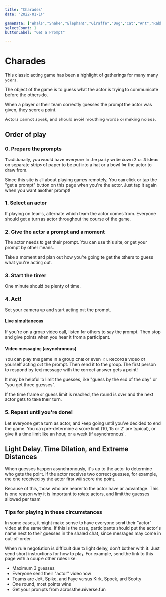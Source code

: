 ```yaml
---
title: "Charades"
date: "2022-01-14"

gameData: ["Whale","Snake","Elephant","Giraffe","Dog","Cat","Ant","Rabbit","Groundhog","Hyena","Kangaroo","Shark","Fish","Polar Bear","Caterpillar","Cockroach","Ram","Monkey","Jaguar","Rooster"]
selectCount: 1
buttonLabel: "Get a Prompt"

---
```


# Charades

This classic acting game has been a highlight of gatherings for many many years.

The object of the game is to guess what the actor is trying to communicate before the others do.

When a player or their team correctly guesses the prompt the actor was given, they score a point.

Actors cannot speak, and should avoid mouthing words or making noises.

## Order of play

### 0. Prepare the prompts

Traditionally, you would have everyone in the party write down 2 or 3 ideas on separate strips of paper to be put into a hat or a bowl for the actor to draw from.

Since this site is all about playing games remotely, You can click or tap the "get a prompt" button on this page when you're the actor. Just tap it again when you want another prompt!

### 1. Select an actor

If playing on teams, alternate which team the actor comes from. Everyone should get a turn as actor throughout the course of the game.

### 2. Give the actor a prompt and a moment

The actor needs to get their prompt. You can use this site, or get your prompt by other means.

Take a moment and plan out how you're going te get the others to guess what you're acting out.

### 3. Start the timer

One minute should be plenty of time.

### 4. Act!

Set your camera up and start acting out the prompt.

#### Live simultaneous

If you're on a group video call, listen for others to say the prompt. Then stop and give points when you hear it from a participant.

#### Video messaging (asynchronous)

You can play this game in a group chat or even 1:1. Record a video of yourself acting out the prompt. Then send it to the group. The first person to respond by text message with the correct answer gets a point!

It may be helpful to limit the guesses, like "guess by the end of the day" or "you get three guesses".

If the time frame or guess limit is reached, the round is over and the next actor gets to take their turn.

### 5. Repeat until you're done!

Let everyone get a turn as actor, and keep going until you've decided to end the game. You can pre-determine a score limit (10, 15 or 21 are typical), or give it a time limit like an hour, or a week (if asynchronous).

## Light Delay, Time Dilation, and Extreme Distances

When guesses happen asynchronously, it's up to the actor to determine who gets the point. If the actor receives two correct guesses, for example, the one received by the actor first will score the point.

Because of this, those who are nearer to the actor have an advantage. This is one reason why it is important to rotate actors, and limit the guesses allowed per team.

### Tips for playing in these circumstances

In some cases, it might make sense to have everyone send their "actor" video at the same time. If this is the case, participants should put the actor's name next to their guesses in the shared chat, since messages may come in out-of-order.

When rule negotiation is difficult due to light delay, don't bother with it. Just send short instructions for how to play. For example, send the link to this page with a couple other rules like:

- Maximum 3 guesses
- Everyone send their "actor" video now
- Teams are Jett, Spike, and Faye versus Kirk, Spock, and Scotty
- One round, most points wins
- Get your prompts from acrosstheuniverse.fun
